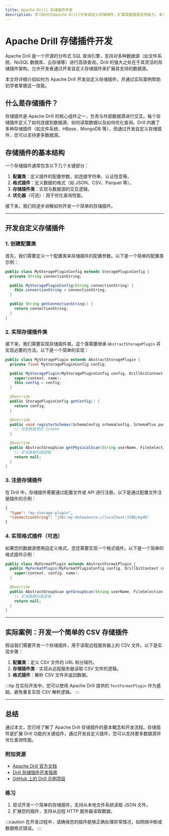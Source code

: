 ```yaml
---
title: Apache Drill 存储插件开发
description: 学习如何为Apache Drill开发自定义存储插件，扩展其数据源支持能力。本文将从基础概念到实际开发逐步讲解，适合初学者。
---
```


# Apache Drill 存储插件开发

Apache Drill 是一个开源的分布式 SQL 查询引擎，支持对多种数据源（如文件系统、NoSQL 数据库、云存储等）进行高效查询。Drill 的强大之处在于其灵活的存储插件架构，允许开发者通过开发自定义存储插件来扩展其支持的数据源。

本文将详细介绍如何为 Apache Drill 开发自定义存储插件，并通过实际案例帮助初学者掌握这一技能。

## 什么是存储插件？

存储插件是 Apache Drill 的核心组件之一，负责与外部数据源进行交互。每个存储插件定义了如何连接到数据源、如何读取数据以及如何优化查询。Drill 内置了多种存储插件（如文件系统、HBase、MongoDB 等），但通过开发自定义存储插件，您可以支持更多数据源。

## 存储插件的基本结构

一个存储插件通常包含以下几个关键部分：

1. **配置类**：定义插件的配置参数，如连接字符串、认证信息等。
2. **格式插件**：定义数据的格式（如 JSON、CSV、Parquet 等）。
3. **存储插件类**：实现与数据源的交互逻辑。
4. **优化器**（可选）：用于优化查询性能。

接下来，我们将逐步讲解如何开发一个简单的存储插件。

---

## 开发自定义存储插件

### 1. 创建配置类

首先，我们需要定义一个配置类来存储插件的配置参数。以下是一个简单的配置类示例：

```java
public class MyStoragePluginConfig extends StoragePluginConfig {
  private String connectionString;

  public MyStoragePluginConfig(String connectionString) {
    this.connectionString = connectionString;
  }

  public String getConnectionString() {
    return connectionString;
  }
}
```

### 2. 实现存储插件类

接下来，我们需要实现存储插件类。这个类需要继承 `AbstractStoragePlugin` 并实现必要的方法。以下是一个简单的实现：

```java
public class MyStoragePlugin extends AbstractStoragePlugin {
  private final MyStoragePluginConfig config;

  public MyStoragePlugin(MyStoragePluginConfig config, DrillbitContext context, String name) {
    super(context, name);
    this.config = config;
  }

  @Override
  public StoragePluginConfig getConfig() {
    return config;
  }

  @Override
  public void registerSchemas(SchemaConfig schemaConfig, SchemaPlus parent) {
    // 注册数据源的 Schema
  }

  @Override
  public AbstractGroupScan getPhysicalScan(String userName, FileSelection selection, List<SchemaPath> columns) {
    // 实现数据扫描逻辑
    return null;
  }
}
```

### 3. 注册存储插件

在 Drill 中，存储插件需要通过配置文件或 API 进行注册。以下是通过配置文件注册插件的示例：

```json
{
  "type": "my-storage-plugin",
  "connectionString": "jdbc:my-datasource://localhost:3306/mydb"
}
```

### 4. 实现格式插件（可选）

如果您的数据源使用自定义格式，您还需要实现一个格式插件。以下是一个简单的格式插件示例：

```java
public class MyFormatPlugin extends AbstractFormatPlugin {
  public MyFormatPlugin(MyFormatPluginConfig config, DrillbitContext context, String name) {
    super(context, config, name);
  }

  @Override
  public AbstractGroupScan getGroupScan(String userName, FileSelection selection, List<SchemaPath> columns) {
    // 实现数据扫描逻辑
    return null;
  }
}
```

---

## 实际案例：开发一个简单的 CSV 存储插件

假设我们需要开发一个存储插件，用于读取远程服务器上的 CSV 文件。以下是实现步骤：

1. **配置类**：定义 CSV 文件的 URL 和分隔符。
2. **存储插件类**：实现从远程服务器读取 CSV 文件的逻辑。
3. **格式插件**：解析 CSV 文件并返回数据。

:::tip
在实际开发中，您可以使用 Apache Drill 提供的 `TextFormatPlugin` 作为基础，避免重复实现 CSV 解析逻辑。
:::

---

## 总结

通过本文，您已经了解了 Apache Drill 存储插件的基本概念和开发流程。存储插件是扩展 Drill 功能的关键组件，通过开发自定义插件，您可以支持更多数据源并优化查询性能。

### 附加资源

- [Apache Drill 官方文档](https://drill.apache.org/docs/)
- [Drill 存储插件开发指南](https://drill.apache.org/docs/storage-plugin-development/)
- [GitHub 上的 Drill 示例项目](https://github.com/apache/drill)

### 练习

1. 尝试开发一个简单的存储插件，支持从本地文件系统读取 JSON 文件。
2. 扩展您的插件，支持从远程 HTTP 服务器读取数据。

:::caution
在开发过程中，请确保您的插件能够正确处理异常情况，如网络中断或数据格式错误。
:::
